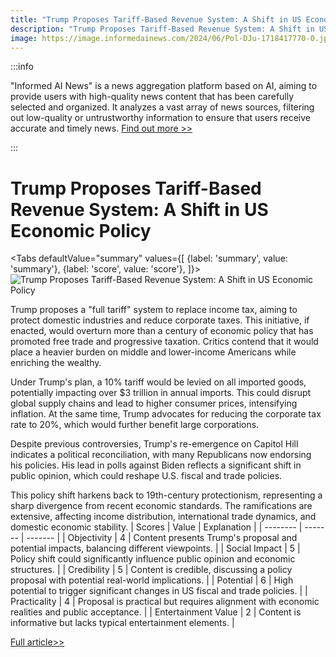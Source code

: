```yaml
---
title: "Trump Proposes Tariff-Based Revenue System: A Shift in US Economic Policy"
description: "Trump Proposes Tariff-Based Revenue System: A Shift in US Economic Policy"
image: https://image.informedainews.com/2024/06/Pol-DJu-1718417770-0.jpg
---
```



:::info

"Informed AI News" is a news aggregation platform based on AI, aiming to provide users with high-quality news content that has been carefully selected and organized. It analyzes a vast array of news sources, filtering out low-quality or untrustworthy information to ensure that users receive accurate and timely news.  [Find out more >>](/)

:::

# Trump Proposes Tariff-Based Revenue System: A Shift in US Economic Policy


<Tabs
	defaultValue="summary"
	values={[
	{label: 'summary', value: 'summary'},
	{label: 'score', value: 'score'},
]}>
<TabItem value="summary">
<img
  src="https://image.informedainews.com/2024/06/Pol-DJu-1718417770-0.jpg"
  alt="Trump Proposes Tariff-Based Revenue System: A Shift in US Economic Policy"
/>



Trump proposes a "full tariff" system to replace income tax, aiming to protect domestic industries and reduce corporate taxes. This initiative, if enacted, would overturn more than a century of economic policy that has promoted free trade and progressive taxation. Critics contend that it would place a heavier burden on middle and lower-income Americans while enriching the wealthy.

Under Trump's plan, a 10% tariff would be levied on all imported goods, potentially impacting over $3 trillion in annual imports. This could disrupt global supply chains and lead to higher consumer prices, intensifying inflation. At the same time, Trump advocates for reducing the corporate tax rate to 20%, which would further benefit large corporations.

Despite previous controversies, Trump's re-emergence on Capitol Hill indicates a political reconciliation, with many Republicans now endorsing his policies. His lead in polls against Biden reflects a significant shift in public opinion, which could reshape U.S. fiscal and trade policies.

This policy shift harkens back to 19th-century protectionism, representing a sharp divergence from recent economic standards. The ramifications are extensive, affecting income distribution, international trade dynamics, and domestic economic stability.
</TabItem>
<TabItem value="score">
	| Scores     | Value   | Explanation |
	| -------- | ------- | ------- |
	| Objectivity  | 4    | Content presents Trump's proposal and potential impacts, balancing different viewpoints.    |
	| Social Impact | 5     | Policy shift could significantly influence public opinion and economic structures.    |
	| Credibility    | 5    | Content is credible, discussing a policy proposal with potential real-world implications.    |
	| Potential    | 6    | High potential to trigger significant changes in US fiscal and trade policies.    |
	| Practicality    | 4    | Proposal is practical but requires alignment with economic realities and public acceptance.    |
	| Entertainment Value    | 2    | Content is informative but lacks typical entertainment elements.    |
</TabItem>
</Tabs>

[Full article>>](https://wallstreetcn.com/articles/3717204)
